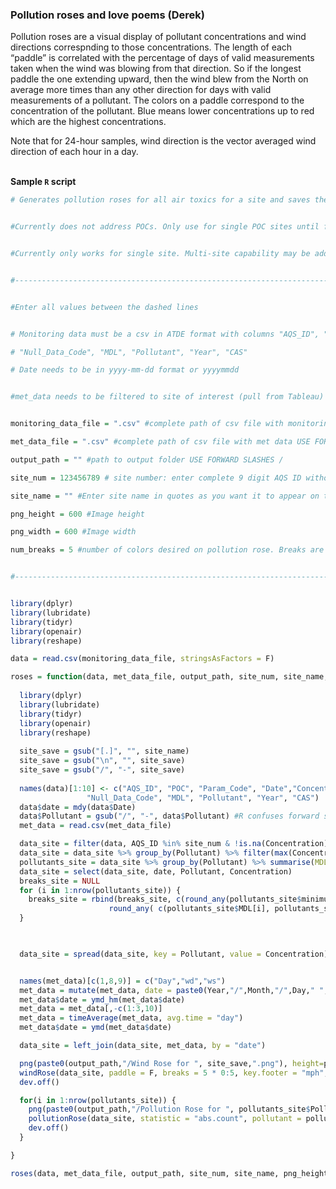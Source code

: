 ### Pollution roses and love poems (Derek)

Pollution roses are a visual display of pollutant concentrations and wind directions correspnding to those concentrations. The length of each "paddle" is correlated with the percentage of days of valid measurements taken when the wind was blowing from that direction. So if the longest paddle the one extending upward, then the wind blew from the North on average more times than any other direction for days with valid measurements of a pollutant. The colors on a paddle correspond to the concentration of the pollutant. Blue means lower concentrations up to red which are the highest concentrations.

Note that for 24-hour samples, wind direction is the vector averaged wind direction of each hour in a day.

<br> __Sample `R` script__ 

```r

# Generates pollution roses for all air toxics for a site and saves them in a folder defined by output_path


#Currently does not address POCs. Only use for single POC sites until fixed.


#Currently only works for single site. Multi-site capability may be added in future.


#------------------------------------------------------------------------------------------------


#Enter all values between the dashed lines


# Monitoring data must be a csv in ATDE format with columns "AQS_ID", "POC", "Param_Code", "Date","Concentration",

# "Null_Data_Code", "MDL", "Pollutant", "Year", "CAS"

# Date needs to be in yyyy-mm-dd format or yyyymmdd


#met_data needs to be filtered to site of interest (pull from Tableau)


monitoring_data_file = ".csv" #complete path of csv file with monitoring data USE FORWARD SLASHES /

met_data_file = ".csv" #complete path of csv file with met data USE FORWARD SLASHES /

output_path = "" #path to output folder USE FORWARD SLASHES /

site_num = 123456789 # site number: enter complete 9 digit AQS ID without dashes

site_name = "" #Enter site name in quotes as you want it to appear on the title of roses use \n for new line

png_height = 600 #Image height

png_width = 600 #Image width

num_breaks = 5 #number of colors desired on pollution rose. Breaks are minimum to MDL, then (num_breaks - 1) evenly spaced intervals from MDL to maximum value for pollutant.


#-------------------------------------------------------------------------------------------------


library(dplyr)
library(lubridate)
library(tidyr)
library(openair)
library(reshape)

data = read.csv(monitoring_data_file, stringsAsFactors = F)

roses = function(data, met_data_file, output_path, site_num, site_name, png_height = 600, png_width = 600, num_breaks = 5) {
  
  library(dplyr)
  library(lubridate)
  library(tidyr)
  library(openair)
  library(reshape)
  
  site_save = gsub("[.]", "", site_name)
  site_save = gsub("\n", "", site_save)
  site_save = gsub("/", "-", site_save)
  
  names(data)[1:10] <- c("AQS_ID", "POC", "Param_Code", "Date","Concentration",
                 "Null_Data_Code", "MDL", "Pollutant", "Year", "CAS")
  data$date = mdy(data$Date)
  data$Pollutant = gsub("/", "-", data$Pollutant) #R confuses forward slashes for file paths when naming pngs
  met_data = read.csv(met_data_file)

  data_site = filter(data, AQS_ID %in% site_num & !is.na(Concentration) )
  data_site = data_site %>% group_by(Pollutant) %>% filter(max(Concentration) > 0.001 & max(Concentration) > max(MDL))
  pollutants_site = data_site %>% group_by(Pollutant) %>% summarise(MDL = max(MDL), minimum = min(Concentration), maximum = max(Concentration))
  data_site = select(data_site, date, Pollutant, Concentration)
  breaks_site = NULL
  for (i in 1:nrow(pollutants_site)) {
    breaks_site = rbind(breaks_site, c(round_any(pollutants_site$minimum[i], 0.001, floor),
                      round_any( c(pollutants_site$MDL[i], pollutants_site$MDL[i] + (pollutants_site$maximum[i] - pollutants_site$MDL[i]) * (1:(num_breaks-1) / (num_breaks-1) ) ), 0.001, ceiling ) ) )
  }
  


  data_site = spread(data_site, key = Pollutant, value = Concentration)


  names(met_data)[c(1,8,9)] = c("Day","wd","ws")
  met_data = mutate(met_data, date = paste0(Year,"/",Month,"/",Day," ",Hour,":00"))
  met_data$date = ymd_hm(met_data$date)
  met_data = met_data[,-c(1:3,10)]
  met_data = timeAverage(met_data, avg.time = "day")
  met_data$date = ymd(met_data$date)

  data_site = left_join(data_site, met_data, by = "date")

  png(paste0(output_path,"/Wind Rose for ", site_save,".png"), height=png_height, width=png_width)
  windRose(data_site, paddle = F, breaks = 5 * 0:5, key.footer = "mph", main=paste("Daily Average Wind Rose \n", site_name) )
  dev.off()

  for(i in 1:nrow(pollutants_site)) {
    png(paste0(output_path,"/Pollution Rose for ", pollutants_site$Pollutant[i]," ", site_save,".png"), height=png_height, width=png_width)
    pollutionRose(data_site, statistic = "abs.count", pollutant = pollutants_site$Pollutant[i], breaks = breaks_site[i,], key.footer="ug/m3", main=paste("Daily Average Pollution Rose for", pollutants_site$Pollutant[i],"\n", site_name) )
    dev.off()
  }

}

roses(data, met_data_file, output_path, site_num, site_name, png_height, png_width, num_breaks)

```
